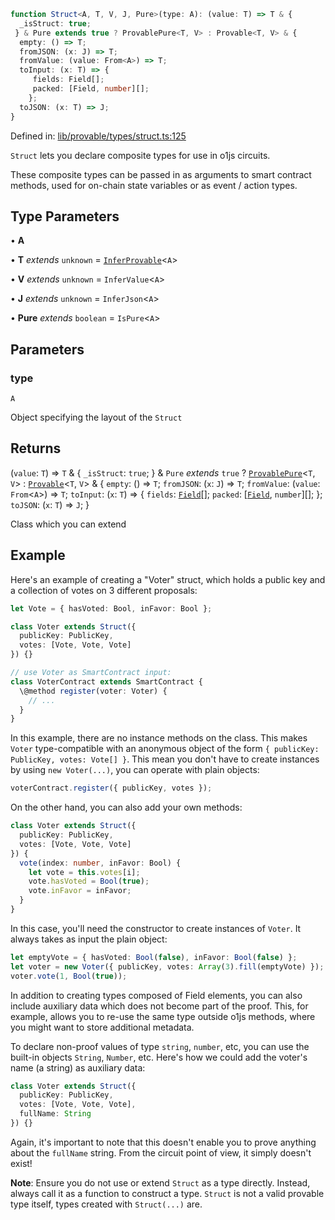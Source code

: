 ```ts
function Struct<A, T, V, J, Pure>(type: A): (value: T) => T & {
  _isStruct: true;
 } & Pure extends true ? ProvablePure<T, V> : Provable<T, V> & {
  empty: () => T;
  fromJSON: (x: J) => T;
  fromValue: (value: From<A>) => T;
  toInput: (x: T) => {
     fields: Field[];
     packed: [Field, number][];
    };
  toJSON: (x: T) => J;
}
```

Defined in: [lib/provable/types/struct.ts:125](https://github.com/o1-labs/o1js/blob/df1ff77af12d7cbbed4a6167f02815fad4f0dceb/src/lib/provable/types/struct.ts#L125)

`Struct` lets you declare composite types for use in o1js circuits.

These composite types can be passed in as arguments to smart contract methods, used for on-chain state variables
or as event / action types.

## Type Parameters

• **A**

• **T** *extends* `unknown` = [`InferProvable`](../type-aliases/InferProvable.mdx)\<`A`\>

• **V** *extends* `unknown` = `InferValue`\<`A`\>

• **J** *extends* `unknown` = `InferJson`\<`A`\>

• **Pure** *extends* `boolean` = `IsPure`\<`A`\>

## Parameters

### type

`A`

Object specifying the layout of the `Struct`

## Returns

(`value`: `T`) => `T` & \{
  `_isStruct`: `true`;
 \} & `Pure` *extends* `true` ? [`ProvablePure`](../type-aliases/ProvablePure.mdx)\<`T`, `V`\> : [`Provable`](../type-aliases/Provable.mdx)\<`T`, `V`\> & \{
  `empty`: () => `T`;
  `fromJSON`: (`x`: `J`) => `T`;
  `fromValue`: (`value`: `From`\<`A`\>) => `T`;
  `toInput`: (`x`: `T`) => \{
     `fields`: [`Field`](../type-aliases/Field.mdx)[];
     `packed`: \[[`Field`](../type-aliases/Field.mdx), `number`\][];
    \};
  `toJSON`: (`x`: `T`) => `J`;
 \}

Class which you can extend

## Example

Here's an example of creating a "Voter" struct, which holds a public key and a collection of votes on 3 different proposals:
```ts
let Vote = { hasVoted: Bool, inFavor: Bool };

class Voter extends Struct({
  publicKey: PublicKey,
  votes: [Vote, Vote, Vote]
}) {}

// use Voter as SmartContract input:
class VoterContract extends SmartContract {
  \@method register(voter: Voter) {
    // ...
  }
}
```
In this example, there are no instance methods on the class. This makes `Voter` type-compatible with an anonymous object of the form
`{ publicKey: PublicKey, votes: Vote[] }`.
This mean you don't have to create instances by using `new Voter(...)`, you can operate with plain objects:
```ts
voterContract.register({ publicKey, votes });
```

On the other hand, you can also add your own methods:
```ts
class Voter extends Struct({
  publicKey: PublicKey,
  votes: [Vote, Vote, Vote]
}) {
  vote(index: number, inFavor: Bool) {
    let vote = this.votes[i];
    vote.hasVoted = Bool(true);
    vote.inFavor = inFavor;
  }
}
```

In this case, you'll need the constructor to create instances of `Voter`. It always takes as input the plain object:
```ts
let emptyVote = { hasVoted: Bool(false), inFavor: Bool(false) };
let voter = new Voter({ publicKey, votes: Array(3).fill(emptyVote) });
voter.vote(1, Bool(true));
```

In addition to creating types composed of Field elements, you can also include auxiliary data which does not become part of the proof.
This, for example, allows you to re-use the same type outside o1js methods, where you might want to store additional metadata.

To declare non-proof values of type `string`, `number`, etc, you can use the built-in objects `String`, `Number`, etc.
Here's how we could add the voter's name (a string) as auxiliary data:
```ts
class Voter extends Struct({
  publicKey: PublicKey,
  votes: [Vote, Vote, Vote],
  fullName: String
}) {}
```

Again, it's important to note that this doesn't enable you to prove anything about the `fullName` string.
From the circuit point of view, it simply doesn't exist!

**Note**: Ensure you do not use or extend `Struct` as a type directly. Instead, always call it as a function to construct a type. `Struct` is not a valid provable type itself, types created with `Struct(...)` are.
